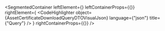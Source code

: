 
<SegmentedContainer
  leftElement={<AssetCertificateDownloadQueryDTODesc />}
  leftContainerProps={{}}
  rightElement={
    <CodeHighlighter
      object={AssetCertificateDownloadQueryDTOVisualJson}
      language={"json"}
      title={"Query"}
    />
  }
  rightContainerProps={{}}
/>
